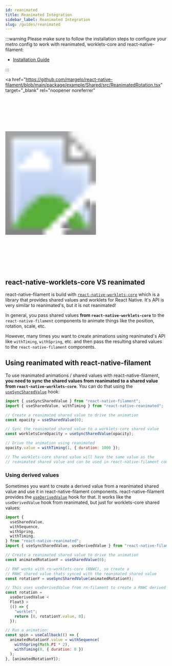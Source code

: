 ```yaml
---
id: reanimated
title: Reanimated Integration
sidebar_label: Reanimated Integration
slug: /guides/reanimated
---
```



:::warning
Please make sure to follow the installation steps to configure your metro config to work with reanimated, worklets-core and react-native-filament:

- [Installation Guide](./GETTING_STARTED.mdx)

:::

<a
  href="https://github.com/margelo/react-native-filament/blob/main/package/example/Shared/src/ReanimatedRotation.tsx"
  target="_blank"
  rel="noopener noreferrer"
>
  <div class="image-container">
    <svg xmlns="http://www.w3.org/2000/svg" width="283" height="535">
      <image
        href={useBaseUrl("img/demo-reanimated.gif")}
        x="18"
        y="33"
        width="247"
        height="469"
      />
      <image href={useBaseUrl("img/frame.png")} width="283" height="535" />
    </svg>
  </div>
</a>

## react-native-worklets-core VS reanimated

react-native-filament is build with [`react-native-worklets-core`](https://npmjs.com/package/react-native-worklets-core) which is a library that provides shared values and worklets for React Native.
It's API is very similar to reanimated's, but it is not reanimated!

In general, you pass shared values **from `react-native-worklets-core`** to the `react-native-filament` components to animate things like the position, rotation, scale, etc.

However, many times you want to create animations using reanimated's API like `withTiming`, `withSpring`, etc. and then pass the resulting shared values to the `react-native-filament` components.

## Using reanimated with react-native-filament

To use reanimated animations / shared values with react-native-filament, **you need to sync the shared values from reanimated to a shared value from `react-native-worklets-core`**.
You can do that using the [`useSyncSharedValue`](../api/functions/useSyncSharedValue) hook:

```jsx
import { useSyncSharedValue } from "react-native-filament";
import { useSharedValue, withTiming } from "react-native-reanimated";

// Create a reanimated shared value to drive the animation
const opacity = useSharedValue(0);

// Sync the reanimated shared value to a worklets-core shared value
const workletsCoreOpacity = useSyncSharedValue(opacity);

// Drive the animation using reanimated
opacity.value = withTiming(1, { duration: 1000 });

// The worklets-core shared value will have the same value as the
// reanimated shared value and can be used in react-native-filament components
```

### Using derived values

Sometimes you want to create a derived value from a reanimated shared value and use it in react-native-filament components. react-native-filament provides the [`useDerivedValue`](../api/functions/useDerivedValue) hook for that.
It works like the `useDerivedValue` hook from reanimated, but just for worklets-core shared values:

```jsx
import {
  useSharedValue,
  withSequence,
  withSpring,
  withTiming,
} from "react-native-reanimated";
import { useSyncSharedValue, useDerivedValue } from "react-native-filament";

// Create a reanimated shared value to drive the animation
const animatedRotationY = useSharedValue(0);

// RNF works with rn-worklets-core (RNWC), so create a
// RNWC shared value thats synced with the reanimated shared value
const rotationY = useSyncSharedValue(animatedRotationY);

// This uses useDerivedValue from rn-filament to create a RNWC derived value (RNWC has no API for that yet)
const rotation =
  useDerivedValue <
  Float3 >
  (() => {
    "worklet";
    return [0, rotationY.value, 0];
  });

// Run a animation:
const spin = useCallback(() => {
  animatedRotationY.value = withSequence(
    withSpring(Math.PI * 2),
    withTiming(0, { duration: 0 })
  );
}, [animatedRotationY]);
```
